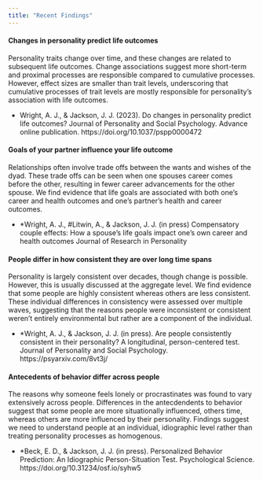 ```yaml
---
title: "Recent Findings"
---
```



#### Changes in personality predict life outcomes 
Personality traits change over time, and these changes are related to subsequent life outcomes. Change associations suggest more short-term and proximal processes are responsible compared to cumulative processes. However, effect sizes are smaller than trait levels, underscoring that cumulative processes of trait levels are mostly responsible for personality's association with life outcomes. 

- Wright, A. J., & Jackson, J. J. (2023). Do changes in personality predict life outcomes? Journal of Personality and Social Psychology. Advance online publication. https://doi.org/10.1037/pspp0000472



#### Goals of your partner influence your life outcome
Relationships often involve trade offs between the wants and wishes of the dyad. These trade offs can be seen when one spouses career comes before the other, resulting in fewer career advancements for the other spouse.  We find evidence that life goals are associated with both one's career and health outcomes and one's partner's health and career outcomes. 

- *Wright, A. J., #Litwin, A., & Jackson, J. J. (in press) Compensatory couple effects: How a spouse’s life goals impact one’s own career and health outcomes Journal of Research in Personality




#### People differ in how consistent they are over long time spans
Personality is largely consistent over decades, though change is possible. However, this is usually discussed at the aggregate level. We find evidence that some people are highly consistent whereas others are less consistent. These individual differences in consistency were assessed over multiple waves, suggesting that the reasons people were inconsistent or consistent weren't entirely environmental but rather are a component of the individual.  

- *Wright, A. J., & Jackson, J. J. (in press). Are people consistently consistent in their personality? A longitudinal, person-centered test. Journal of Personality and Social Psychology. https://psyarxiv.com/8vt3j/

 


#### Antecedents of behavior differ across people 
The reasons why someone feels lonely or procrastinates was found to vary extensively across people. Differences in the antecdendents to behavior suggest that some people are more situationally influenced, others time, whereas others are more influenced by their personality. Findings suggest we need to understand people at an individual, idiographic level rather than treating personality processes as homogenous.  

- *Beck, E. D., & Jackson, J. J. (in press). Personalized Behavior Prediction: An Idiographic Person-Situation Test. Psychological Science.  https://doi.org/10.31234/osf.io/syhw5

